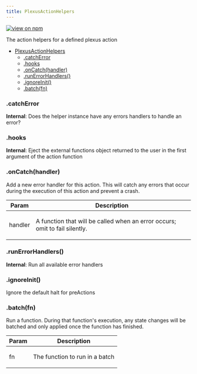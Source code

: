 ```yaml
---
title: PlexusActionHelpers
---
```


[![view on npm](http://img.shields.io/npm/v/@plexusjs/core.svg)](https://www.npmjs.org/package/@plexusjs/core)

The action helpers for a defined plexus action

- [PlexusActionHelpers](#PlexusActionHelpers)
  - [.catchError](#PlexusActionHelpers+catchError)
  - [.hooks](#PlexusActionHelpers+hooks)
  - [.onCatch(handler)](#PlexusActionHelpers+onCatch)
  - [.runErrorHandlers()](#PlexusActionHelpers+runErrorHandlers)
  - [.ignoreInit()](#PlexusActionHelpers+ignoreInit)
  - [.batch(fn)](#PlexusActionHelpers+batch)

<a name='PlexusActionHelpers+catchError'></a>

### .catchError

**Internal**: Does the helper instance have any errors handlers to handle an error?

<a name='PlexusActionHelpers+hooks'></a>

### .hooks

**Internal**: Eject the external functions object returned to the user in the first argument of the action function

<a name='PlexusActionHelpers+onCatch'></a>

### .onCatch(handler)

<p>
	Add a new error handler for this action. This will catch any errors that occur
	during the execution of this action and prevent a crash.
</p>

| Param   | Description                                                                        |
| ------- | ---------------------------------------------------------------------------------- |
| handler | <p>A function that will be called when an error occurs; omit to fail silently.</p> |

<a name='PlexusActionHelpers+runErrorHandlers'></a>

### .runErrorHandlers()

**Internal**: Run all available error handlers

<a name='PlexusActionHelpers+ignoreInit'></a>

### .ignoreInit()

<p>Ignore the default halt for preActions</p>

<a name='PlexusActionHelpers+batch'></a>

### .batch(fn)

<p>
	Run a function. During that function's execution, any state changes will be
	batched and only applied once the function has finished.
</p>

| Param | Description                           |
| ----- | ------------------------------------- |
| fn    | <p>The function to run in a batch</p> |
